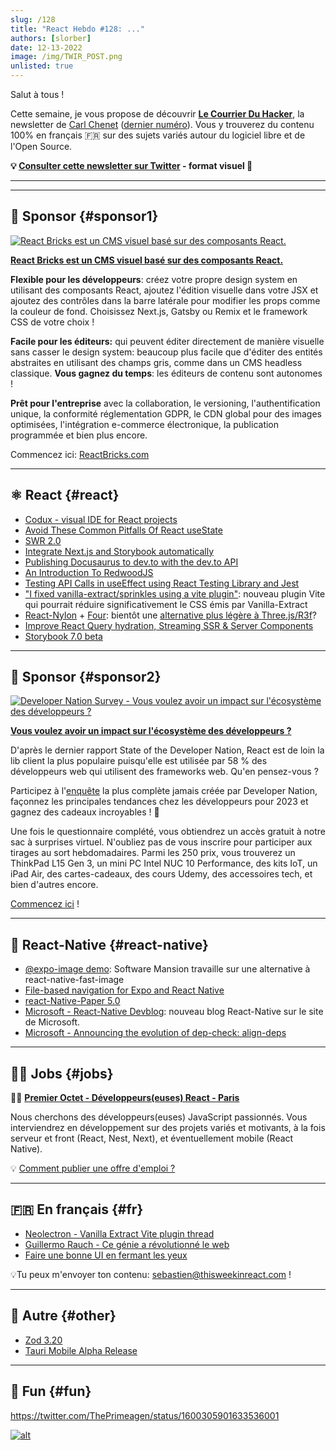 ```yaml
---
slug: /128
title: "React Hebdo #128: ..."
authors: [slorber]
date: 12-13-2022
image: /img/TWIR_POST.png
unlisted: true
---
```


Salut à tous !

Cette semaine, je vous propose de découvrir **[Le Courrier Du Hacker](https://lecourrierduhacker.com/?utm_source=reacthebdo)**, la newsletter de [Carl Chenet](https://twitter.com/carl_chenet) ([dernier numéro](https://lecourrierduhacker.com/numeros/numero-202?utm_source=reacthebdo)). Vous y trouverez du contenu 100% en français 🇫🇷 sur des sujets variés autour du logiciel libre et de l'Open Source.

<!-- truncate -->

**💡 [Consulter cette newsletter sur Twitter](https://slo.im/thread) - format visuel 🎨**

---


<Support />

---

## 💸 Sponsor {#sponsor1}

[![React Bricks est un CMS visuel basé sur des composants React.](/emails/issues/128/reactbricks.png)](https://reactbricks.com/?utm_source=this_week_in_react)

**[React Bricks est un CMS visuel basé sur des composants React.](https://reactbricks.com/?utm_source=this_week_in_react)**

**Flexible pour les développeurs**: créez votre propre design system en utilisant des composants React, ajoutez l'édition visuelle dans votre JSX et ajoutez des contrôles dans la barre latérale pour modifier les props comme la couleur de fond. Choisissez Next.js, Gatsby ou Remix et le framework CSS de votre choix !

**Facile pour les éditeurs:** qui peuvent éditer directement de manière visuelle sans casser le design system: beaucoup plus facile que d'éditer des entités abstraites en utilisant des champs gris, comme dans un CMS headless classique. **Vous gagnez du temps**: les éditeurs de contenu sont autonomes !

**Prêt pour l'entreprise** avec la collaboration, le versioning, l'authentification unique, la conformité réglementation GDPR, le CDN global pour des images optimisées, l'intégration e-commerce électronique, la publication programmée et bien plus encore.

Commencez ici: [ReactBricks.com](https://reactbricks.com/?utm_source=this_week_in_react)

---

## ⚛️ React {#react}

- [Codux - visual IDE for React projects](https://dev.to/codux/introducing-codux-15j5)
- [Avoid These Common Pitfalls Of React useState](https://profy.dev/article/react-usestate-pitfalls)
- [SWR 2.0](https://swr.vercel.app/blog/swr-v2)
- [Integrate Next.js and Storybook automatically](https://storybook.js.org/blog/integrate-nextjs-and-storybook-automatically/)
- [Publishing Docusaurus to dev.to with the dev.to API](https://dev.to/johnnyreilly/publishing-docusaurus-to-devto-with-the-devto-api-9bg)
- [An Introduction To RedwoodJS](https://blog.openreplay.com/an-intro-to-redwoodjs/)
- [Testing API Calls in useEffect using React Testing Library and Jest](https://www.taniarascia.com/how-to-test-useeffect-api-call/)
- ["I fixed vanilla-extract/sprinkles using a vite plugin"](https://twitter.com/astahmer_dev/status/1601246126396428289): nouveau plugin Vite qui pourrait réduire significativement le CSS émis par Vanilla-Extract
- [React-Nylon](https://github.com/CodyJasonBennett/react-nylon) + [Four](https://github.com/CodyJasonBennett/four): bientôt une [alternative plus légère à Three.js/R3f](https://twitter.com/0xca0a/status/1602286391777546242)?
- [Improve React Query hydration, Streaming SSR & Server Components](https://github.com/TanStack/query/discussions/4623)
- [Storybook 7.0 beta](https://github.com/storybookjs/storybook/releases/tag/v7.0.0-beta.0)

<SubscribeFormEmbed />

---

## 💸 Sponsor {#sponsor2}

[![Developer Nation Survey - Vous voulez avoir un impact sur l'écosystème des développeurs ?](/emails/issues/128/dn-survey.png)](https://developereconomics.net/?member_id=thisweekinreact)

**[Vous voulez avoir un impact sur l'écosystème des développeurs ?](https://developereconomics.net/?member_id=thisweekinreact)**

D'après le dernier rapport State of the Developer Nation, React est de loin la lib client la plus populaire puisqu'elle est utilisée par 58 % des développeurs web qui utilisent des frameworks web. Qu'en pensez-vous ?

Participez à l'[enquête](https://developereconomics.net/?member_id=thisweekinreact) la plus complète jamais créée par Developer Nation, façonnez les principales tendances chez les développeurs pour 2023 et gagnez des cadeaux incroyables ! 🎁

Une fois le questionnaire complété, vous obtiendrez un accès gratuit à notre sac à surprises virtuel. N'oubliez pas de vous inscrire pour participer aux tirages au sort hebdomadaires. Parmi les 250 prix, vous trouverez un ThinkPad L15 Gen 3, un mini PC Intel NUC 10 Performance, des kits IoT, un iPad Air, des cartes-cadeaux, des cours Udemy, des accessoires tech, et bien d'autres encore.

[Commencez ici](https://developereconomics.net/?member_id=thisweekinreact) !

---

## 📱 React-Native {#react-native}

- [@expo-image demo](https://twitter.com/tsapeta/status/1600888339619799042): Software Mansion travaille sur une alternative à react-native-fast-image
- [File-based navigation for Expo and React Native](https://www.youtube.com/watch?v=PW4-79MgSO0)
- [react-Native-Paper 5.0](https://github.com/callstack/react-native-paper/releases/tag/v5.0.0)
- [Microsoft - React-Native Devblog](https://devblogs.microsoft.com/react-native/): nouveau blog React-Native sur le site de Microsoft.
- [Microsoft - Announcing the evolution of dep-check: align-deps](https://devblogs.microsoft.com/react-native/2022-11-30-announcing-align-deps/)

---

## 🧑‍💻 Jobs {#jobs}

🧑‍💼 [**Premier Octet - Développeurs(euses) React - Paris**](https://www.premieroctet.com/jobs)

Nous cherchons des développeurs(euses) JavaScript passionnés. Vous interviendrez en développement sur des projets variés et motivants, à la fois serveur et front (React, Nest, Next), et éventuellement mobile (React Native).

💡 [Comment publier une offre d'emploi ?](https://thisweekinreact.com/fr/sponsor)

---

## 🇫🇷 En français {#fr}

- [Neolectron - Vanilla Extract Vite plugin thread](https://twitter.com/Neolectron/status/1601473258343518209)
- [Guillermo Rauch - Ce génie a révolutionné le web](https://www.youtube.com/watch?v=P6L1GJDx32U)
- [Faire une bonne UI en fermant les yeux](https://www.camilab.co/post/faire-une-bonne-ui-en-fermant-les-yeux/)

💡Tu peux m'envoyer ton contenu: [sebastien@thisweekinreact.com](mailto:sebastien@thisweekinreact.com?subject=Contenu%20en%20fran%C3%A7ais) !

<Todo />

---

## 🔀 Autre {#other}

- [Zod 3.20](https://twitter.com/colinhacks/status/1602238724120924160)
- [Tauri Mobile Alpha Release](https://tauri.app/blog/2022/12/09/tauri-mobile-alpha)

---

## 🤭 Fun {#fun}

https://twitter.com/ThePrimeagen/status/1600305901633536001

[![alt](/emails/issues/122/meme.jpg)](https://twitter.com/todo)
